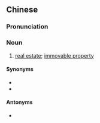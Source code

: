 ==Chinese==
{{zh-forms|s=恒产}}

===Pronunciation===
{{zh-pron
|m=héngchǎn
|cat=n
}}

===Noun===
{{zh-noun}}

# [[real estate]]; [[immovable property]]

====Synonyms====
* {{zh-l|不動產}}
* {{zh-l|房地產}}

====Antonyms====
* {{zh-l|動產}}